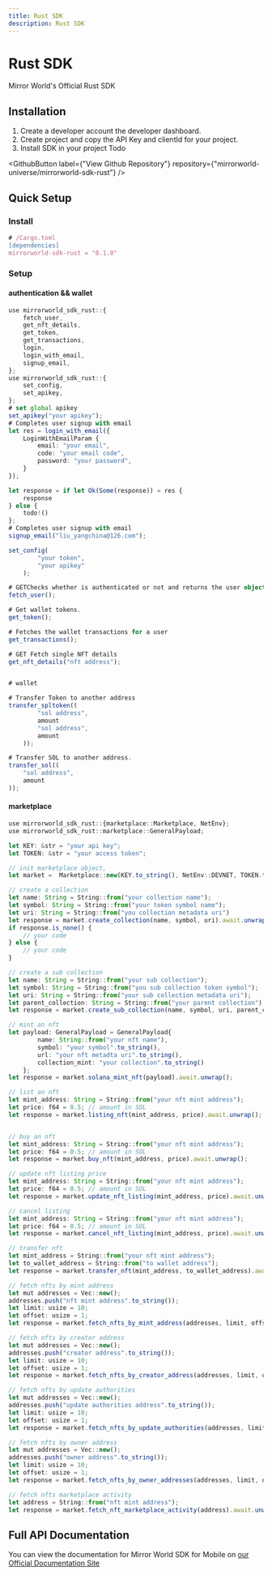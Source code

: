 ```yaml
---
title: Rust SDK
description: Rust SDK
---
```


# Rust SDK

Mirror World's Official Rust SDK

## Installation

1. Create a developer account the developer dashboard.
2. Create project and copy the API Key and clientId for your project.
3. Install SDK in your project Todo

<GithubButton
  label={"View Github Repository"}
  repository={"mirrorworld-universe/mirrorworld-sdk-rust"}
/>

## Quick Setup

### Install

```ts
# /Cargo.toml
[dependencies]
mirrorworld-sdk-rust = "0.1.0"
```

### Setup

#### authentication && wallet

```ts
use mirrorworld_sdk_rust::{
    fetch_user,
    get_nft_details,
    get_token,
    get_transactions,
    login,
    login_with_email,
    signup_email,
};
use mirrorworld_sdk_rust::{
    set_config,
    set_apikey,
};
# set global apikey
set_apikey("your apikey");
# Completes user signup with email
let res = login_with_email({
    LoginWithEmailParam {
        email: "your email",
        code: "your email code",
        password: "your password",
    }
});

let response = if let Ok(Some(response)) = res {
    response
} else {
    todo!()
};
# Completes user signup with email
signup_email("liu_yangchina@126.com");

set_config(
        "your token",
        "your apikey"
    );

# GETChecks whether is authenticated or not and returns the user object if true
fetch_user();

# Get wallet tokens.
get_token();

# Fetches the wallet transactions for a user
get_transactions();

# GET Fetch single NFT details
get_nft_details("nft address");


# wallet

# Transfer Token to another address
transfer_spltoken((
        "sol address",
        amount
        "sol address",
        amount
    ));

# Transfer SOL to another address.
transfer_sol((
    "sol address",
    amount
));
```

#### marketplace

```ts
use mirrorworld_sdk_rust::{marketplace::Marketplace, NetEnv};
use mirrorworld_sdk_rust::marketplace::GeneralPayload;

let KEY: &str = "your api key";
let TOKEN: &str = "your access token";

// init marketplace object,
let market =  Marketplace::new(KEY.to_string(), NetEnv::DEVNET, TOKEN.to_string());

// create a collection
let name: String = String::from("your collection name");
let symbol: String = String::from("your token symbol name");
let uri: String = String::from("you collection metadata uri")
let response = market.create_collection(name, symbol, uri).await.unwrap();
if response.is_none() {
    // your code
} else {
    // your code
}

// create a sub collection
let name: String = String::from("your sub collection");
let symbol: String = String::from("you sub collection token symbol");
let uri: String = String::from("your sub collection metadata uri");
let parent_collection: String = String::from("your parent collection"); // you can got this from the above api
let response = market.create_sub_collection(name, symbol, uri, parent_collection).await.unwrap();

// mint an nft
let payload: GeneralPayload = GeneralPayload{
        name: String::from("your nft name"),
        symbol: "your symbol".to_string(),
        url: "your nft metadta uri".to_string(),
        collection_mint: "your collection".to_string()
    };
let response = market.solana_mint_nft(payload).await.unwrap();

// list an nft
let mint_address: String = String::from("your nft mint address");
let price: f64 = 0.5; // amount in SOL
let response = market.listing_nft(mint_address, price).await.unwrap();


// buy an nft
let mint_address: String = String::from("your nft mint address");
let price: f64 = 0.5; // amount in SOL
let response = market.buy_nft(mint_address, price).await.unwrap();

// update nft listing price
let mint_address: String = String::from("your nft mint address");
let price: f64 = 0.5; // amount in SOL
let response = market.update_nft_listing(mint_address, price).await.unwrap();

// cancel listing
let mint_address: String = String::from("your nft mint address");
let price: f64 = 0.5; // amount in SOL
let response = market.cancel_nft_listing(mint_address, price).await.unwrap();

// transfer nft
let mint_address = String::from("your nft mint address");
let to_wallet_address = String::from("to wallet address");
let response = market.transfer_nft(mint_address, to_wallet_address).await.unwrap();

// fetch nfts by mint address
let mut addresses = Vec::new();
addresses.push("nft mint address".to_string());
let limit: usize = 10;
let offset: usize = 1;
let response = market.fetch_nfts_by_mint_address(addresses, limit, offset).await.unwrap();

// fetch nfts by creator address
let mut addresses = Vec::new();
addresses.push("creator address".to_string());
let limit: usize = 10;
let offset: usize = 1;
let response = market.fetch_nfts_by_creator_address(addresses, limit, offset).await.unwrap();

// fetch nfts by update authorities
let mut addresses = Vec::new();
addresses.push("update authorities address".to_string());
let limit: usize = 10;
let offset: usize = 1;
let response = market.fetch_nfts_by_update_authorities(addresses, limit, offset).await.unwrap();

// fetch nfts by owner address
let mut addresses = Vec::new();
addresses.push("owner address".to_string());
let limit: usize = 10;
let offset: usize = 1;
let response = market.fetch_nfts_by_owner_addresses(addresses, limit, offset).await.unwrap();

// fetch nfts marketplace activity
let address = String::from("nft mint address");
let response = market.fetch_nft_marketplace_activity(address).await.unwrap();
```

## Full API Documentation

You can view the documentation for Mirror World SDK for Mobile on
[our Official Documentation Site](/rust/rust-api)
